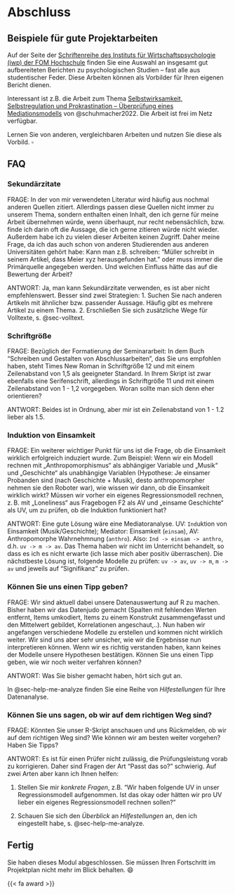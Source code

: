 # Abschluss


## Beispiele für gute Projektarbeiten {#sec-beispiele-projektarbeiten}


Auf der Seite der [Schriftenreihe des Instituts für Wirtschaftspsychologie (iwp) der FOM Hochschule](https://forschung.fom.de/forschung/institute/iwp/publikationen.html#!acc=iwp-schriftenreihe/accid=18799) finden Sie eine Auswahl an insgesamt gut aufbereiteten Berichten zu psychologischen Studien -- fast alle aus studentischer Feder.
Diese Arbeiten können als Vorbilder für Ihren eigenen Bericht dienen.


Interessant ist z.B. die Arbeit zum Thema [Selbstwirksamkeit, Selbstregulation und Prokrastination – Überprüfung eines Mediationsmodells](https://forschung.fom.de/fileadmin/fom/forschung/iwp/Schriftenreihe/FOM-Forschung-iwp-Schriftenreihe-Band-11-Schuhmacher-Beatrice-Prokastination-2022.pdf) von @schuhmacher2022. Die Arbeit ist frei im Netz verfügbar.


:::{callout-tip}
Lernen Sie von anderen, vergleichbaren Arbeiten und nutzen Sie diese als Vorbild. $\square$
:::



## FAQ


### Sekundärzitate

FRAGE: In der von mir verwendeten Literatur wird häufig aus nochmal anderen Quellen zitiert. Allerdings passen diese Quellen nicht immer zu unserem Thema, sondern enthalten einen Inhalt, den ich gerne für meine Arbeit übernehmen würde, wenn überhaupt, nur recht nebensächlich, bzw. finde ich darin oft die Aussage, die ich gerne zitieren würde nicht wieder. Außerdem habe ich zu vielen dieser Arbeiten keinen Zugriff. Daher meine Frage, da ich das auch schon von anderen Studierenden aus anderen Universitäten gehört habe: Kann man z.B. schreiben: "Müller schreibt in seinem Artikel, dass Meier xyz herausgefunden hat." oder muss immer die Primärquelle angegeben werden. Und welchen Einfluss hätte das auf die Bewertung der Arbeit?

ANTWORT: Ja, man kann Sekundärzitate verwenden, es ist aber nicht empfehlenswert. Besser sind zwei Strategien: 1. Suchen Sie nach anderen Artikeln mit ähnlicher bzw. passender Aussage. Häufig gibt es mehrere Artikel zu einem Thema. 2. Erschließen Sie sich zusätzliche Wege für Volltexte, s. @sec-volltext.

### Schriftgröße

FRAGE: Bezüglich der Formatierung der Seminararbeit: In dem Buch "Schreiben und Gestalten von Abschlussarbeiten", das Sie uns empfohlen haben, steht Times New Roman in Schriftgröße 12 und mit einem Zeilenabstand von 1,5 als geeigneter Standard. In Ihrem Skript ist zwar ebenfalls eine Serifenschrift, allerdings in Schriftgröße 11 und mit einem Zeilenabstand von 1 - 1,2 vorgegeben. Woran sollte man sich denn eher orientieren?

ANTWORT: Beides ist in Ordnung, aber mir ist ein Zeilenabstand von 1 - 1.2 lieber als 1.5.


### Induktion von Einsamkeit

FRAGE: Ein weiterer wichtiger Punkt für uns ist die Frage, ob die Einsamkeit wirklich erfolgreich induziert wurde. Zum Beispiel: Wenn wir ein Modell rechnen mit „Anthropomorphismus“ als abhängiger Variable und „Musik“ und „Geschichte“ als unabhängige Variablen (Hypothese: Je einsamer Probanden sind (nach Geschichte + Musik), desto anthropomorpher nehmen sie den Roboter war), wie wissen wir dann, ob die Einsamkeit wirklich wirkt? Müssen wir vorher ein eigenes Regressionsmodell rechnen, z. B. mit „Loneliness“ aus Fragebogen F2 als AV und „einsame Geschichte“ als UV, um zu prüfen, ob die Induktion funktioniert hat?

ANTWORT: Eine gute Lösung wäre eine Mediatoranalyse. UV: `Ind`uktion von Einsamkeit (Musik/Geschichte); Mediator: Einsamkeit (`einsam`), AV: Anthropomorphe Wahrnehmnung (`anthro`). Also: `Ind -> einsam -> anthro`, d.h. `uv -> m -> av`. Das Thema haben wir nicht im Unterricht behandelt, so dass es ich es nicht erwarte (ich lasse mich aber positiv überraschen). Die nächstbeste Lösung ist, folgende Modelle zu prüfen: `uv -> av`, `uv -> m`, `m -> av` und jeweils auf "Signifikanz" zu prüfen.


### Können Sie uns einen Tipp geben?

FRAGE: Wir sind aktuell dabei unsere Datenauswertung auf R zu machen. Bisher haben wir das Datenjudo gemacht (Spalten mit fehlenden Werten entfernt, Items umkodiert, Items zu einem Konstrukt zusammengefasst und den Mittelwert gebildet, Korrelationen  angeschaut,..). Nun haben wir angefangen verschiedene Modelle zu erstellen und kommen nicht wirklich weiter. Wir sind uns aber sehr unsicher, wie wir die Ergebnisse nun interpretieren können. Wenn wir es richtig verstanden haben, kann keines der Modelle unsere  Hypothesen bestätigen. Können Sie uns einen Tipp geben, wie wir noch weiter verfahren können?

ANTWORT: Was Sie bisher gemacht haben, hört sich gut an. 

In @sec-help-me-analyze finden Sie eine Reihe von *Hilfestellungen* für Ihre Datenanalyse.


### Können Sie uns sagen, ob wir auf dem richtigen Weg sind?


FRAGE: Könnten Sie unser R-Skript anschauen und uns Rückmelden, ob wir auf dem richtigen Weg sind?
Wie können wir am besten weiter vorgehen? Haben Sie Tipps? 



ANTWORT: Es ist für einen Prüfer nicht zulässig, die Prüfungsleistung vorab zu korrigieren. Daher sind Fragen der Art "Passt das so?" schwierig. 
Auf zwei Arten aber kann ich Ihnen helfen: 

1. Stellen Sie mir *konkrete Fragen*, z.B. "Wir haben folgende UV in unser Regressionsmodell aufgenommen. Ist das okay oder hätten wir pro UV lieber ein eigenes Regressionsmodell rechnen sollen?"

2. Schauen Sie sich den *Überblick* an *Hilfestellungen* an, den ich eingestellt habe, s. @sec-help-me-analyze.






## Fertig

Sie haben dieses Modul abgeschlossen. 
Sie müssen Ihren Fortschritt im Projektplan nicht mehr im Blick behalten. 😄 
 
{{< fa award >}}                      
 
 
 






